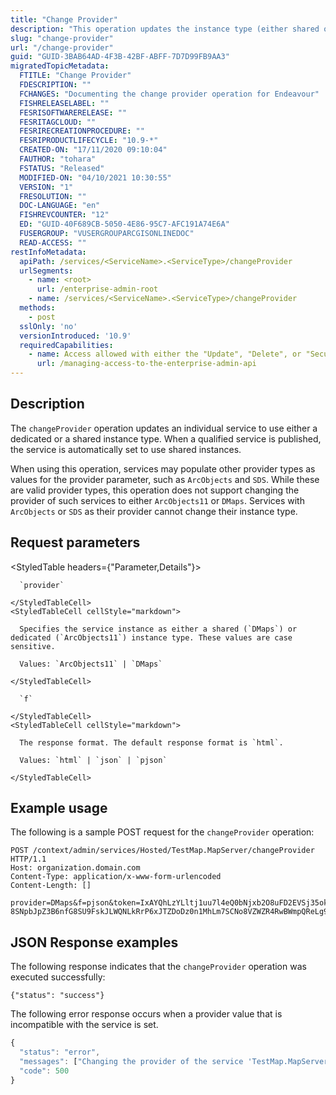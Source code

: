 ```yaml
---
title: "Change Provider"
description: "This operation updates the instance type (either shared or dedicated) for a service item."
slug: "change-provider"
url: "/change-provider"
guid: "GUID-3BAB64AD-4F3B-42BF-ABFF-7D7D99FB9AA3"
migratedTopicMetadata:
  FTITLE: "Change Provider"
  FDESCRIPTION: ""
  FCHANGES: "Documenting the change provider operation for Endeavour"
  FISHRELEASELABEL: ""
  FESRISOFTWARERELEASE: ""
  FESRITAGCLOUD: ""
  FESRIRECREATIONPROCEDURE: ""
  FESRIPRODUCTLIFECYCLE: "10.9-*"
  CREATED-ON: "17/11/2020 09:10:04"
  FAUTHOR: "tohara"
  FSTATUS: "Released"
  MODIFIED-ON: "04/10/2021 10:30:55"
  VERSION: "1"
  FRESOLUTION: ""
  DOC-LANGUAGE: "en"
  FISHREVCOUNTER: "12"
  ED: "GUID-40F689CB-5050-4E86-95C7-AFC191A74E6A"
  FUSERGROUP: "VUSERGROUPARCGISONLINEDOC"
  READ-ACCESS: ""
restInfoMetadata:
  apiPath: /services/<ServiceName>.<ServiceType>/changeProvider
  urlSegments:
    - name: <root>
      url: /enterprise-admin-root
    - name: /services/<ServiceName>.<ServiceType>/changeProvider
  methods:
    - post
  sslOnly: 'no'
  versionIntroduced: '10.9'
  requiredCapabilities:
    - name: Access allowed with either the "Update", "Delete", or "Security and infrastructure" privileges, or the Publisher role
      url: /managing-access-to-the-enterprise-admin-api
---
```


## Description

The `changeProvider` operation updates an individual service to use either a dedicated or a shared instance type. When a qualified service is published, the service is automatically set to use shared instances. 

When using this operation, services may populate other provider types as values for the provider parameter, such as `ArcObjects` and `SDS`. While these are valid provider types, this operation does not support changing the provider of such services to either `ArcObjects11` or `DMaps`. Services with `ArcObjects` or `SDS` as their provider cannot change their instance type.


##  Request parameters

<StyledTable headers={"Parameter,Details"}>
  <StyledTableRow>
    <StyledTableCell cellStyle="markdown">

      `provider` 

    </StyledTableCell>
    <StyledTableCell cellStyle="markdown">

      Specifies the service instance as either a shared (`DMaps`) or dedicated (`ArcObjects11`) instance type. These values are case sensitive.

      Values: `ArcObjects11` | `DMaps`

    </StyledTableCell>
  </StyledTableRow>
  <StyledTableRow>
    <StyledTableCell cellStyle="markdown">

      `f` 

    </StyledTableCell>
    <StyledTableCell cellStyle="markdown">

      The response format. The default response format is `html`.

      Values: `html` | `json` | `pjson`

    </StyledTableCell>
  </StyledTableRow>
</StyledTable>


## Example usage

The following is a sample POST request for the `changeProvider` operation:

```other
POST /context/admin/services/Hosted/TestMap.MapServer/changeProvider HTTP/1.1
Host: organization.domain.com
Content-Type: application/x-www-form-urlencoded
Content-Length: []

provider=DMaps&f=pjson&token=IxAYQhLzYLltj1uu7l4eQ0bNjxb2O8uFD2EVSj35okQ-8SNpbJpZ3B6nfG8SU9FskJLWQNLkRrP6xJTZDoDz0n1MhLm7SCNo8VZWZR4RwBWmpQReLg9uMNv8gJB5cazHceuBjXu9kBbUnn6Laq36Z4TTQgfiPd3N2adEGcHKSDX9EwzSqyMg_YA1hjDhDJRn33o3VYiGMriW9i6duYcngjYdwTrVQLh2pOU6NgMmIj84CXeXrvlS0VmIK7e4KvxY

```

## JSON Response examples

The following response indicates that the `changeProvider` operation was executed successfully:

```other
{"status": "success"}
```

The following error response occurs when a provider value that is incompatible with the service is set.

```javascript
{
  "status": "error",
  "messages": ["Changing the provider of the service 'TestMap.MapServer' to 'DMaps' is not permitted. "],
  "code": 500
}
```